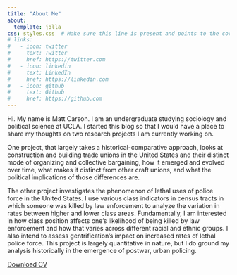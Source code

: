 ```yaml
---
title: "About Me"
about:
  template: jolla
css: styles.css  # Make sure this line is present and points to the correct styles.css file
# links:
#   - icon: twitter
#     text: Twitter
#     href: https://twitter.com
#   - icon: linkedin
#     text: LinkedIn
#     href: https://linkedin.com
#   - icon: github
#     text: Github
#     href: https://github.com
---
```


<style>
/* Left-justify the main content on the About Me page */
.about-content {
    text-align: left;
}

/* Left-justify the footnotes on the About Me page */
.about-content .footnotes {
    text-align: left;
}
</style>

<div class="about-content">

Hi. My name is Matt Carson. I am an undergraduate studying sociology and political science at UCLA. I started this blog so that I would have a place to share my thoughts on two research projects I am currently working on.

One project, that largely takes a historical-comparative approach, looks at construction and building trade unions in the United States and their distinct mode of organizing and collective bargaining, how it emerged and evolved over time, what makes it distinct from other craft unions, and what the political implications of those differences are.

The other project investigates the phenomenon of lethal uses of police force in the United States. I use various class indicators in census tracts in which someone was killed by law enforcement to analyze the variation in rates between higher and lower class areas. Fundamentally, I am interested in how class position affects one's likelihood of being killed by law enforcement and how that varies across different racial and ethnic groups. I also intend to assess gentrification's impact on increased rates of lethal police force. This project is largely quantitative in nature, but I do ground my analysis historically in the emergence of postwar, urban policing.

</div>
[Download CV](pdfs/Matt-Carson-CV.pdf)
